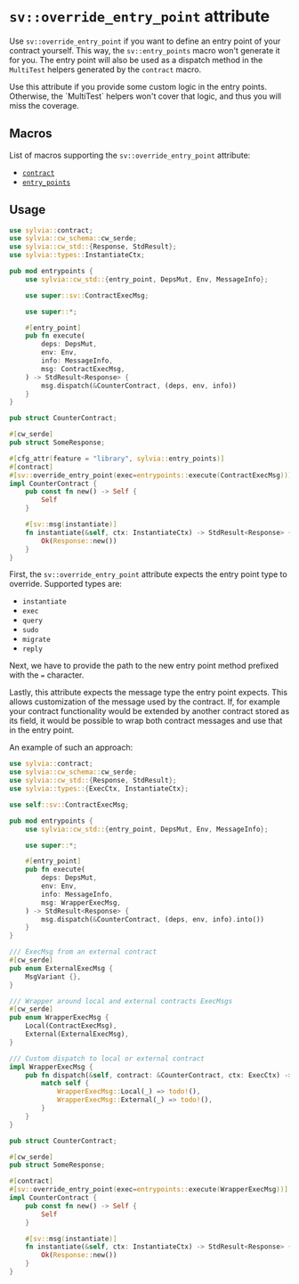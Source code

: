 
# `sv::override_entry_point` attribute

Use `sv::override_entry_point` if you want to define an entry point of your
contract yourself. This way, the `sv::entry_points` macro won't generate it for
you. The entry point will also be used as a dispatch method in the `MultiTest`
helpers generated by the `contract` macro.

<Callout>
  Use this attribute if you provide some custom logic in the entry points.
  Otherwise, the `MultiTest` helpers won't cover that logic, and thus you will
  miss the coverage.
</Callout>

## Macros

List of macros supporting the `sv::override_entry_point` attribute:

- [`contract`](https://cosmwasm-docs.vercel.app/sylvia/macros/contract)
- [`entry_points`](https://docs.rs/sylvia/latest/sylvia/attr.entry_points.html)

## Usage

```rust
use sylvia::contract;
use sylvia::cw_schema::cw_serde;
use sylvia::cw_std::{Response, StdResult};
use sylvia::types::InstantiateCtx;

pub mod entrypoints {
    use sylvia::cw_std::{entry_point, DepsMut, Env, MessageInfo};

    use super::sv::ContractExecMsg;

    use super::*;

    #[entry_point]
    pub fn execute(
        deps: DepsMut,
        env: Env,
        info: MessageInfo,
        msg: ContractExecMsg,
    ) -> StdResult<Response> {
        msg.dispatch(&CounterContract, (deps, env, info))
    }
}

pub struct CounterContract;

#[cw_serde]
pub struct SomeResponse;

#[cfg_attr(feature = "library", sylvia::entry_points)]
#[contract]
#[sv::override_entry_point(exec=entrypoints::execute(ContractExecMsg))]
impl CounterContract {
    pub const fn new() -> Self {
        Self
    }

    #[sv::msg(instantiate)]
    fn instantiate(&self, ctx: InstantiateCtx) -> StdResult<Response> {
        Ok(Response::new())
    }
}
```

First, the `sv::override_entry_point` attribute expects the entry point type to
override. Supported types are:

- `instantiate`
- `exec`
- `query`
- `sudo`
- `migrate`
- `reply`

Next, we have to provide the path to the new entry point method prefixed with
the `=` character.

Lastly, this attribute expects the message type the entry point expects. This
allows customization of the message used by the contract. If, for example your
contract functionality would be extended by another contract stored as its
field, it would be possible to wrap both contract messages and use that in the
entry point.

An example of such an approach:

```rust
use sylvia::contract;
use sylvia::cw_schema::cw_serde;
use sylvia::cw_std::{Response, StdResult};
use sylvia::types::{ExecCtx, InstantiateCtx};

use self::sv::ContractExecMsg;

pub mod entrypoints {
    use sylvia::cw_std::{entry_point, DepsMut, Env, MessageInfo};

    use super::*;

    #[entry_point]
    pub fn execute(
        deps: DepsMut,
        env: Env,
        info: MessageInfo,
        msg: WrapperExecMsg,
    ) -> StdResult<Response> {
        msg.dispatch(&CounterContract, (deps, env, info).into())
    }
}

/// ExecMsg from an external contract
#[cw_serde]
pub enum ExternalExecMsg {
    MsgVariant {},
}

/// Wrapper around local and external contracts ExecMsgs
#[cw_serde]
pub enum WrapperExecMsg {
    Local(ContractExecMsg),
    External(ExternalExecMsg),
}

/// Custom dispatch to local or external contract
impl WrapperExecMsg {
    pub fn dispatch(&self, contract: &CounterContract, ctx: ExecCtx) -> StdResult<Response> {
        match self {
            WrapperExecMsg::Local(_) => todo!(),
            WrapperExecMsg::External(_) => todo!(),
        }
    }
}

pub struct CounterContract;

#[cw_serde]
pub struct SomeResponse;

#[contract]
#[sv::override_entry_point(exec=entrypoints::execute(WrapperExecMsg))]
impl CounterContract {
    pub const fn new() -> Self {
        Self
    }

    #[sv::msg(instantiate)]
    fn instantiate(&self, ctx: InstantiateCtx) -> StdResult<Response> {
        Ok(Response::new())
    }
}
```
